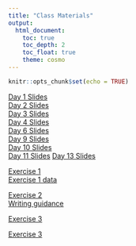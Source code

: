```yaml
---
title: "Class Materials"
output: 
  html_document:
    toc: true
    toc_depth: 2
    toc_float: true
    theme: cosmo
---
```


```r
knitr::opts_chunk$set(echo = TRUE)
```

[Day 1 Slides](https://docs.google.com/presentation/d/1D0X6nYeHfJJsaOIoABuxIeOdxeM52GzCsJwTEjeyI10/edit?usp=sharing)  
[Day 2 Slides](https://docs.google.com/presentation/d/1NcUOrmGJiFPihnbyhR_d-nRRqfwBpExNqRXyxripyIQ/edit?usp=sharing)  
[Day 3 Slides](https://docs.google.com/presentation/d/1NxV4tijdF7ork-cDcPO0l1yH9kHa0l_SDL7GeA3YZiA/edit?usp=sharing)  
[Day 4 Slides](https://docs.google.com/presentation/d/1qQo-iOuk-hnzJy8VavT7FbaqnqVOI30sbvMLVwEBYxY/edit?usp=sharing)  
[Day 6 Slides](https://docs.google.com/presentation/d/1dLXkp3-ZmUYlj9-4CJNJuo7H50KxV59fcOV9cWuCIDM/edit?usp=sharing)  
[Day 9 Slides](https://docs.google.com/presentation/d/1mN3DJQGblSwa5zBeh3zWd6slAuEpbrCcyIloznV0E0k/edit?usp=sharing)  
[Day 10 Slides](https://docs.google.com/presentation/d/1P5VuT-YuroLoD8-GM8RLJT2TWukpg9lmOE1LRCm8MSw/edit?usp=sharing)  
[Day 11 Slides](https://docs.google.com/presentation/d/18z7R2-OqcYATUgH_TXEYIz1oNjUG--2CjDx780d596A/edit?usp=sharing)
[Day 13 Slides](https://docs.google.com/presentation/d/1iVKH_L-c0x88NzzCvsK4UlhLIIkSJ-YZiFfVdqv4BRI/edit?usp=sharing)

[Exercise 1](day1.html)  
[Exercise 1 data](https://tinyurl.com/yc72k45p)

[Exercise 2](day2.html)  
[Writing guidance](http://abacus.bates.edu/~ganderso/biology/resources/writing/HTWtablefigs.html#legends)

[Exercise 3](day3.html)  

[Exercise 3](day4.html)  
